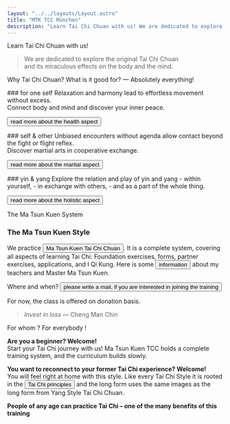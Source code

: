 ```yaml
---
layout: "../../layouts/Layout.astro"
title: "MTK TCC München"
description: "Learn Tai Chi Chuan with us! We are dedicated to explore the original Tai Chi Chuan and its miraculous effects on the body and the mind."
---
```


<CurvedHeadline tag="h2" direction="R2L" type="smile" offset="-20" class="top-[160px] sm:top-[-50px] md:top-[100px] lg:top-[200px] fill-terracotta">Learn Tai Chi Chuan with us!</CurvedHeadline>

> We are dedicated to explore the original Tai Chi Chuan<br/>
> and its miraculous effects on the body and the mind.

<CurvedHeadline tag="h2" type="slope" direction="R2L" offset="8" class="fill-terracotta">Why Tai Chi Chuan?</CurvedHeadline>
<CurvedHeadline tag="h3" type="quarter" direction="R2L" offset="20" class="fill-lazuli">What is it good for? — Absolutely everything!</CurvedHeadline>

<div class="cards">
<div class="card">
### for one self
Relaxation and harmony lead to effortless movement without excess. <br/>
Connect body and mind and discover your inner peace.

<Button  href="./taichi#health-aspect" >read more about the health aspect</Button>
</div>
<div class="card">
### self & other
Unbiased encounters without agenda allow contact beyond the fight or flight reflex.<br/>
Discover martial arts in cooperative exchange.

<Button  href="./taichi#martial-aspect">read more about the martial aspect</Button>
</div>
<div class="card">
### yin & yang
Explore the relation and play of yin and yang
- within yourself,
- in exchange with others,
- and as a part of the whole thing.

<Button  href="./taichi#holistic-aspect">read more about the holistic aspect</Button>
</div>
</div>

<CurvedHeadline tag="h3" type="kicker" direction="R2L" offset="0" class=" fill-lazuli">The Ma Tsun Kuen System</CurvedHeadline>

### The Ma Tsun Kuen Style
We practice <Button href="./matsunkeun" class="bg-terracotta">Ma Tsun Kuen Tai Chi Chuan</Button>. It is a complete system, covering all aspects of learning Tai Chi: Foundation exercises, forms, partner exercises, applications, and I Qi Kung.
Here is some <Button href="./about">information</Button> about my teachers and Master Ma Tsun Kuen.

<CurvedHeadline tag="h2" type="frown" direction="L2R" offset="-10" class="fill-terracotta">Where and when?</CurvedHeadline>
<Button class="py-4 px-8 rounded-full" href="#contact">please write a mail, if you are interested in joining the training</Button> 

For now, the class is offered on donation basis.

> _Invest in loss_ — Cheng Man Chin



<CurvedHeadline tag="h2" type="wave" direction="R2L" offset="-20" class=" fill-terracotta">For whom ? For everybody !</CurvedHeadline>

**Are you a beginner? Welcome!**<br/>
Start your Tai Chi journey with us! Ma Tsun Kuen TCC holds a complete training system, and the curriculum builds slowly.

**You want to reconnect to your former Tai Chi experience? Welcome!**<br/>
You will feel right at home with this style. Like every Tai Chi Style it is rooted in the <Button href="./taichi#Tai-Chi-Prinzipien">Tai Chi principles</Button> and the long form uses the same images as the long form from Yang Style Tai Chi Chuan.

**People of any  age can practice Tai Chi – one of the many benefits of this training**<br/>
